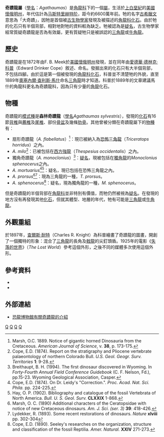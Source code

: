 {{Automatic Taxobox
| taxon = Agathaumas
| status = Fossil
| fossil_range=[[白堊紀|上白堊紀]]
| image = Agathaumas.jpg
| image_caption = [[查爾斯·耐特|查爾斯·耐特]]所描繪的奇蹟龍
| authority = [[愛德華·德林克·科普|Cope]], 1872
| type_species = '''森林奇蹟龍<br>''Agathaumas sylvestris'''''
| type_species_authority = Cope, 1872 
}}
'''奇蹟龍屬'''（[[學名|學名]]：''Agathaumas''）是[[角龍科|角龍科]]下的一個[[屬|屬]]，生活於[[白堊紀|上白堊紀]]的[[美國|美國]][[懷俄明州|懷俄明州]]，年代估計為[[马斯特里赫特阶|马斯特里赫特阶]]，距今約6600萬年前。牠的名字[[古希臘文|古希臘文]]意思為「大奇蹟」，因牠是首個被[[古生物學家|古生物學家]]發現及被描述的[[角龍科|角龍科]][[化石|化石]]。由於牠的化石只有半個背部，相對地對牠的資料較為缺乏。牠被認為是[[疑名|疑名]]，古生物學家經常質疑奇蹟龍是否為有效屬，更有質疑牠只是被誤認的[[三角龍|三角龍]]或[[牛角龍|牛角龍]]。

== 歷史 ==
奇蹟龍是在1872年由F. B. Meek於[[美國|美國]][[懷俄明州|懷俄明州]]發現，並在同年由[[愛德華·德林克·科普|愛德華·德林克·科普]]（Edward Drinker Cope）敘述、命名。發掘出來的化石只有大半個背部，不包括四腳。由於這是第一個被發現的[[角龍科|角龍科]][[化石|化石]]，科普並不清楚牠的外貌，直至1889年[[奧塞內爾·查利斯·馬什|奧塞內爾·查利斯·馬什]]命名[[三角龍|三角龍]]時才知道。科普於1889年的文章建議馬什的角龍科更名為奇蹟龍科，因為只有少量的[[角龍|角龍]]化石。

== 物種 ==
奇蹟龍的[[模式種|模式種]]是'''森林奇蹟龍'''（[[學名|學名]]''Agathaumas sylvestris''），發現的[[化石|化石]]有16節[[背椎|背椎]]與[[薦椎|薦椎]]及[[尾椎|尾椎]]、部份[[骨盆|骨盆]]及幾條[[肋骨|肋骨]]。其他曾被分類在奇蹟龍屬下的[[物種|物種]]有：
*扇形奇蹟龍（''A. flabellatus''）<ref name="marsh1889">Marsh, O.C. 1889. Notice of gigantic horned Dinosauria from the Cretaceous. ''American Journal of Science'', v. '''38''', p. 173-175.</ref>：現已被納入為[[恐怖三角龍|恐怖三角龍]]（''Triceratops horridus''）之內。
*''A. milo''<ref name="cope1874a">Cope, E.D. (1874). Report on the stratigraphy and Pliocene vertebrate palaeontology of northern Colorado Bull. ''U.S. Geol. Geogr. Surv. Territories'' '''1''': 9-28.</ref>：已被包括在[[強龍|西方強龍]]（''Thespesius occidentalis''）之內。
*獨角奇蹟龍（''A. monoclonius''）<ref name="breihaupt1994:">Breithaupt, B. H. (1994). The first dinosaur discovered in Wyoming. In ''Forty-Fourth Annual Field Conference Guidebook'' (C. F. Nelson, Fd.), pp.15-23. Wyoming Geological Association, Casper.</ref>：[[疑名|疑名]]，現被包括在[[獨角龍|獨角龍]]的''Monoclonius sphenocerus''之內。 
*''A. mortuarius''<ref name="cope1874b">Cope, E.D. (1874). On Dr. Leidy's "Correction.". ''Proc. Acad. Nat. Sci. Phila.'' pp. 224-225.</ref><ref name="hay1902">Hay, O. P. (1902). Bibliography and catalogue of the fossil Vertebrata of North America. ''Bull. U. S. Geol. Surv.'' '''CLXXIX''' 1-868.</ref>：疑名，現已包括在恐怖三角龍之內。
*''A. prorsus''<ref name="marsh1890">Marsh, O. C. (1890)  Additional characters of the Ceratopsidae with notice of new Cretaceous dinosaurs. ''Am. J. Sci. (ser. 3)'' '''39''': 418-426.</ref><ref name="lydekker1893">Lydekker, R. (1893). Some recent restorations of dinosaurs. ''Nature'' '''xlviii''' pp. 302-304</ref>：現為三角龍的一種，''T. prorsus''。
*''A. sphenocerus''<ref name="cope1890">Cope, E.D. (1890). Seeley's researches on the organization, structure and classification of the fossil Reptilia. ''Amer. Natural.'' '''XXIV''' 271-273.</ref>：疑名，現為獨角龍的一種，''M. sphenocerus''。

但是奇蹟龍的半個背部在[[角龍科|角龍科]]並非特別有價值，而牠仍然被視為[[疑名|疑名]]。在發現的地方沒有再發現其他[[化石|化石]]，但就其體型、地層的年代，牠有可能是[[三角龍|三角龍]]或[[牛角龍|牛角龍]]。

== 外觀重組 == 
於1897年，[[查爾斯·耐特|查爾斯·耐特]]（Charles R. Knight）為科普繪畫了奇蹟龍的圖畫，開創了一個獨特的形象：混合了[[三角龍|三角龍]]的長角及[[戟龍|戟龍]]的尖釘頭盾。1925年的電影《[[失落的世界|失落的世界]]》（''The Lost World''）參考這個外形，之後不同的媒體多次使用這個外形。

== 參考資料 ==
<span style="font-size:smaller;">
<references />
*{{Cite book | author = Peter Dodson | title = The Horned Dinosaurs | url = https://archive.org/details/horneddinosaursn00dods_0 | year = 1996 | publisher = Princeton University Press | id = ISBN 978-0-691-02882-8}}
*{{Cite book | author = Donald F. Glut | title = The Dinosaur Scrapbook | year = 1982 | publisher = Citadel Press | id = ISBN 978-0-8065-0816-0}}
</span>

== 外部連結 ==
*[https://web.archive.org/web/20070124165802/http://www.dinosaur.net.cn/Museum/Agathaumas.htm 恐龍博物館有關奇蹟龍的介紹]
{{頭飾龍類|T.}}
{{Taxonbar|from=Q131751}}

[[Category:尖角龍亞科|Q]]
[[Category:上白堊紀恐龍|Q]]
[[Category:北美洲恐龍|Q]]
[[Category:可疑的恐龍|Q]]